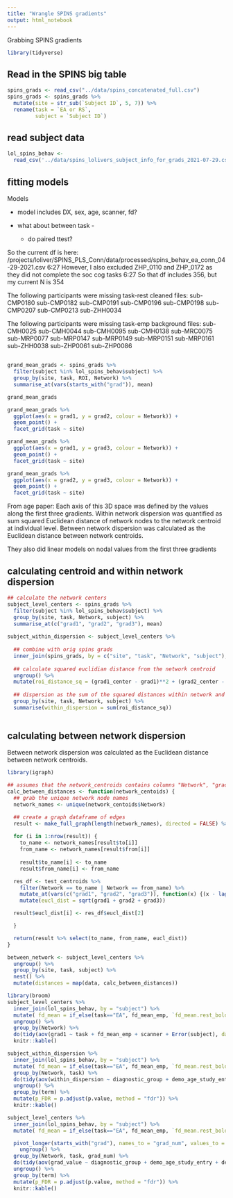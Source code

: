 ```yaml
---
title: "Wrangle SPINS gradients"
output: html_notebook
---
```


Grabbing SPINS gradients

```r
library(tidyverse)
```

## Read in the SPINS big table


```r

spins_grads <- read_csv("../data/spins_concatenated_full.csv")
spins_grads <- spins_grads %>%
  mutate(site = str_sub(`Subject ID`, 5, 7)) %>%
  rename(task = `EA or RS`, 
         subject = `Subject ID`)
```


## read subject data


```r
lol_spins_behav <- 
  read_csv('../data/spins_lolivers_subject_info_for_grads_2021-07-29.csv')
```


## fitting models

Models

- model includes DX, sex, age, scanner, fd?

- what about between task - 
  - do paired ttest?
  
  
So the current df is here: /projects/loliver/SPINS_PLS_Conn/data/processed/spins_behav_ea_conn_04-29-2021.csv
6:27
However, I also excluded ZHP_0110 and ZHP_0172 as they did not complete the soc cog tasks
6:27
So that df includes 356, but my current N is 354

The following participants were missing task-rest cleaned files:
sub-CMP0180
sub-CMP0182
sub-CMP0191
sub-CMP0196
sub-CMP0198
sub-CMP0207
sub-CMP0213
sub-ZHH0034

The following participants were missing task-emp background files:
sub-CMH0025
sub-CMH0044
sub-CMH0095
sub-CMH0138
sub-MRC0075
sub-MRP0077
sub-MRP0147
sub-MRP0149
sub-MRP0151
sub-MRP0161
sub-ZHH0038
sub-ZHP0061
sub-ZHP0086

## 

```r
grand_mean_grads <- spins_grads %>%
  filter(subject %in% lol_spins_behav$subject) %>%
  group_by(site, task, ROI, Network) %>%
  summarise_at(vars(starts_with("grad")), mean)

grand_mean_grads
```

```r
grand_mean_grads %>%
  ggplot(aes(x = grad1, y = grad2, colour = Network)) +
  geom_point() +
  facet_grid(task ~ site)
```
```r
grand_mean_grads %>%
  ggplot(aes(x = grad1, y = grad3, colour = Network)) +
  geom_point() +
  facet_grid(task ~ site)
```
```r
grand_mean_grads %>%
  ggplot(aes(x = grad2, y = grad3, colour = Network)) +
  geom_point() +
  facet_grid(task ~ site)
```



From age paper:
Each axis of this 3D space was defined by the values along the first three gradients. Within network dispersion was quantified as sum squared Euclidean distance of network nodes to the network centroid at individual level. Between network dispersion was calculated as the Euclidean distance between network centroids.

They also did linear models on nodal values from the first three gradients

## calculating centroid and within network dispersion

```r
## calculate the network centers
subject_level_centers <- spins_grads %>%
  filter(subject %in% lol_spins_behav$subject) %>%
  group_by(site, task, Network, subject) %>%
  summarise_at(c("grad1", "grad2", "grad3"), mean)
  
subject_within_dispersion <- subject_level_centers %>%
  
  ## combine with orig spins grads
  inner_join(spins_grads, by = c("site", "task", "Network", "subject"), suffix = c("_center", "")) %>%
  
  ## calculate squared euclidian distance from the network centroid  
  ungroup() %>%
  mutate(roi_distance_sq = (grad1_center - grad1)**2 + (grad2_center - grad2)**2 + (grad3_center - grad3)**2) %>% 
  
  ## dispersion as the sum of the squared distances within network and participant
  group_by(site, task, Network, subject) %>%
  summarise(within_dispersion = sum(roi_distance_sq))
  
```

## calculating between network dispersion

Between network dispersion was calculated as the Euclidean distance between network centroids.

```r
library(igraph)

## assumes that the network_centroids contains columns "Network", "grad1", "grad2", "grad3"
calc_between_distances <- function(network_centoids) {
  ## grab the unique network node names
  network_names <- unique(network_centoids$Network)

  ## create a graph dataframe of edges
  result <- make_full_graph(length(network_names), directed = FALSE) %>% as_data_frame()
  
  for (i in 1:nrow(result)) {
    to_name <- network_names[result$to[i]]
    from_name <- network_names[result$from[i]]
   
    result$to_name[i] <- to_name
    result$from_name[i] <- from_name

  res_df <- test_centroids %>%
    filter(Network == to_name | Network == from_name) %>%
    mutate_at(vars(c("grad1", "grad2", "grad3")), function(x) {(x - lag(x))**2}) %>%
    mutate(eucl_dist = sqrt(grad1 + grad2 + grad3))

  result$eucl_dist[i] <- res_df$eucl_dist[2]

  }

  return(result %>% select(to_name, from_name, eucl_dist))
}
```


```r
between_network <- subject_level_centers %>%
  ungroup() %>%
  group_by(site, task, subject) %>%
  nest() %>%
  mutate(distances = map(data, calc_between_distances)) 

```

```r
library(broom)
subject_level_centers %>%
  inner_join(lol_spins_behav, by = "subject") %>%
  mutate( fd_mean = if_else(task=="EA", fd_mean_emp, `fd_mean.rest_bold`)) %>%
  ungroup() %>%
  group_by(Network) %>%
  do(tidy(aov(grad1 ~ task + fd_mean_emp + scanner + Error(subject), data = .))) %>%
  knitr::kable()
```
```r
subject_within_dispersion %>%
  inner_join(lol_spins_behav, by = "subject") %>%
  mutate( fd_mean = if_else(task=="EA", fd_mean_emp, `fd_mean.rest_bold`)) %>%
  group_by(Network, task) %>%
  do(tidy(aov(within_dispersion ~ diagnostic_group + demo_age_study_entry + demo_sex + fd_mean + scanner, data = .))) %>%
  ungroup() %>%
  group_by(term) %>%
  mutate(p_FDR = p.adjust(p.value, method = "fdr")) %>%
  knitr::kable()
```
```r
subject_level_centers %>%
  inner_join(lol_spins_behav, by = "subject") %>%
  mutate( fd_mean = if_else(task=="EA", fd_mean_emp, `fd_mean.rest_bold`)) %>%

  pivot_longer(starts_with("grad"), names_to = "grad_num", values_to = "grad_value") %>%
    ungroup() %>%
  group_by(Network, task, grad_num) %>%
  do(tidy(aov(grad_value ~ diagnostic_group + demo_age_study_entry + demo_sex + fd_mean + scanner, data = .))) %>%
  ungroup() %>%
  group_by(term) %>%
  mutate(p_FDR = p.adjust(p.value, method = "fdr")) %>%
  knitr::kable()
```


